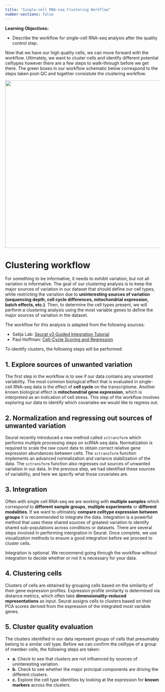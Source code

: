 ```yaml
---
title: "Single-cell RNA-seq Clustering Workflow"
number-sections: false
---
```


**Learning Objectives:**

-   Describe the workflow for single-cell RNA-seq analysis after the quality control step.

Now that we have our high quality cells, we can move forward with the workflow. Ultimately, we want to cluster cells and identify different potential celltypes however there are a few steps to walk-through before we get there. The green boxes in our workflow schematic below correspond to the steps taken post-QC and together consistute the clustering workflow.

![](images/sc_workflow_2022-01.jpg){width="545"}

# Clustering workflow

For something to be informative, it needs to exhibit variation, but not all variation is informative. The goal of our clustering analysis is to keep the major sources of variation in our dataset that should define our cell types, while restricting the variation due to **uninteresting sources of variation (sequencing depth, cell cycle differences, mitochondrial expression, batch effects, etc.)**. Then, to determine the cell types present, we will perform a clustering analysis using the most variable genes to define the major sources of variation in the dataset.

The workflow for this analysis is adapted from the following sources:

-   Satija Lab: [Seurat v3 Guided Integration Tutorial](https://satijalab.org/seurat/v3.0/immune_alignment.html)
-   Paul Hoffman: [Cell-Cycle Scoring and Regression](http://satijalab.org/seurat/cell_cycle_vignette.html)

To identify clusters, the following steps will be performed:

## 1. Explore sources of unwanted variation

The first step in the workflow is to see if our data contains any unwanted variability. The most common biological effect that is evaluated in single-cell RNA-seq data is the effect of **cell cycle** on the transcriptome. Another known biological effect is **mitochondrial gene expression**, which is interpreted as an indication of cell stress. This step of the workflow involves exploring our data to identify which covariates we would like to regress out.

## 2. Normalization and regressing out sources of unwanted variation

Seurat recently introduced a new method called `sctransform` which performs multiple processing steps on scRNA-seq data. Normalization is required to scale the raw count data to obtain correct relative gene expression abundances between cells. The `sctransform` function implements an advanced normalization and variance stabilization of the data. The `sctransform` function also regresses out sources of unwanted variation in our data. In the previous step, we had identified these sources of variability, and here we specify what those covariates are.

## 3. Integration

Often with single cell RNA-seq we are working with **multiple samples** which correspond to **different** **sample groups**, **multiple experiments** or **different modalities**. If we want to ultimately **compare celltype expression between groups** it is recommended to integrate the data. Integration is a powerful method that uses these shared sources of greatest variation to identify shared sub-populations across conditions or datasets. There are several steps involved in performing intergration in Seurat. Once complete, we use visualization methods to ensure a good integration before we proceed to cluster cells.

::: callout-caution
Integration is optional. We recommend going through the workflow without integration to decide whether or not it is necessary for your data.
:::

## 4. Clustering cells

Clusters of cells are obtained by grouping cells based on the similarity of their gene expression profiles. Expression profile similarity is determined via distance metrics, which often take **dimensionality‐reduced representations** as input. Seurat assigns cells to clusters based on their PCA scores derived from the expression of the integrated most variable genes.

## 5. Cluster quality evaluation

The clusters identified in our data represent groups of cells that presumably belong to a similar cell type. Before we can confirm the celltype of a group of member cells, the following steps are taken:

-   **a.** Check to see that clusters are not influenced by sources of uninteresting variation.
-   **b.** Check to see whether the major principal components are driving the different clusters.
-   **c.** Explore the cell type identities by looking at the expression for **known markers** across the clusters.

